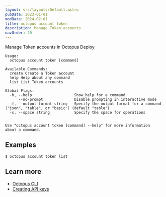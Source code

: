 ```yaml
---
layout: src/layouts/Default.astro
pubDate: 2023-01-01
modDate: 2024-02-01
title: octopus account token
description: Manage Token accounts
navOrder: 20
---
```


Manage Token accounts in Octopus Deploy

```
Usage:
  octopus account token [command]

Available Commands:
  create Create a Token account
  help Help about any command
  list List Token accounts

Global Flags:
  -h, --help                   Show help for a command
      --no-prompt              Disable prompting in interactive mode
  -f, --output-format string   Specify the output format for a command ("json", "table", or "basic") (default "table")
  -s, --space string           Specify the space for operations


Use "octopus account token [command] --help" for more information about a command.
```

## Examples

<SamplesInstance />

```
$ octopus account token list

```

## Learn more

- [Octopus CLI](/docs/octopus-rest-api/cli)
- [Creating API keys](/docs/octopus-rest-api/how-to-create-an-api-key)